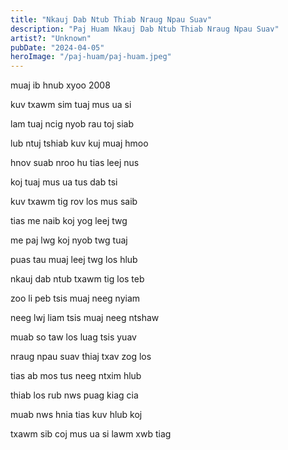 ```yaml
---
title: "Nkauj Dab Ntub Thiab Nraug Npau Suav"
description: "Paj Huam Nkauj Dab Ntub Thiab Nraug Npau Suav"
artist?: "Unknown"
pubDate: "2024-04-05"
heroImage: "/paj-huam/paj-huam.jpeg"
---
```


muaj ib hnub xyoo 2008

kuv txawm sim tuaj mus ua si

lam tuaj ncig nyob rau toj siab

lub ntuj tshiab kuv kuj muaj hmoo

hnov suab nroo hu tias leej nus

koj tuaj mus ua tus dab tsi

kuv txawm tig rov los mus saib

tias me naib koj yog leej twg

me paj lwg koj nyob twg tuaj

puas tau muaj leej twg los hlub

nkauj dab ntub txawm tig los teb

zoo li peb tsis muaj neeg nyiam

neeg lwj liam tsis muaj neeg ntshaw

muab so taw los luag tsis yuav

nraug npau suav thiaj txav zog los

tias ab mos tus neeg ntxim hlub

thiab los rub nws puag kiag cia

muab nws hnia tias kuv hlub koj

txawm sib coj mus ua si lawm xwb tiag
